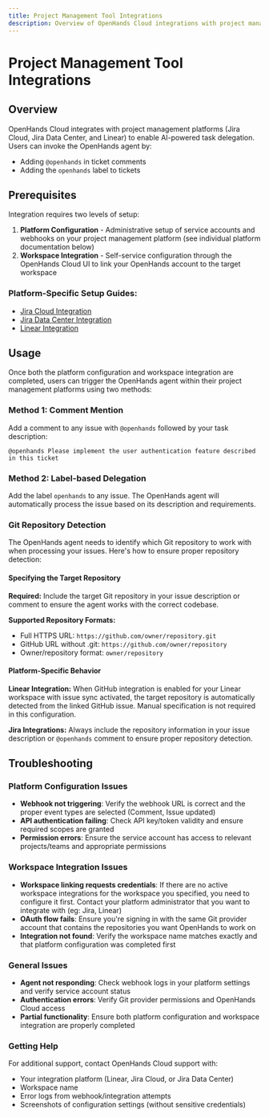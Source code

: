 ```yaml
---
title: Project Management Tool Integrations
description: Overview of OpenHands Cloud integrations with project management platforms including Jira Cloud, Jira Data Center, and Linear. Learn about setup requirements, usage methods, and troubleshooting.
---
```


# Project Management Tool Integrations

## Overview

OpenHands Cloud integrates with project management platforms (Jira Cloud, Jira Data Center, and Linear) to enable AI-powered task delegation. Users can invoke the OpenHands agent by:
- Adding `@openhands` in ticket comments
- Adding the `openhands` label to tickets

## Prerequisites

Integration requires two levels of setup:
1. **Platform Configuration** - Administrative setup of service accounts and webhooks on your project management platform (see individual platform documentation below)
2. **Workspace Integration** - Self-service configuration through the OpenHands Cloud UI to link your OpenHands account to the target workspace

### Platform-Specific Setup Guides:
- [Jira Cloud Integration](./jira-integration.md)
- [Jira Data Center Integration](./jira-dc-integration.md)
- [Linear Integration](./linear-integration.md)

## Usage

Once both the platform configuration and workspace integration are completed, users can trigger the OpenHands agent within their project management platforms using two methods:

### Method 1: Comment Mention
Add a comment to any issue with `@openhands` followed by your task description:
```
@openhands Please implement the user authentication feature described in this ticket
```

### Method 2: Label-based Delegation
Add the label `openhands` to any issue. The OpenHands agent will automatically process the issue based on its description and requirements.

### Git Repository Detection

The OpenHands agent needs to identify which Git repository to work with when processing your issues. Here's how to ensure proper repository detection:

#### Specifying the Target Repository

**Required:** Include the target Git repository in your issue description or comment to ensure the agent works with the correct codebase.

**Supported Repository Formats:**
- Full HTTPS URL: `https://github.com/owner/repository.git`
- GitHub URL without .git: `https://github.com/owner/repository`
- Owner/repository format: `owner/repository`

#### Platform-Specific Behavior

**Linear Integration:** When GitHub integration is enabled for your Linear workspace with issue sync activated, the target repository is automatically detected from the linked GitHub issue. Manual specification is not required in this configuration.

**Jira Integrations:** Always include the repository information in your issue description or `@openhands` comment to ensure proper repository detection.

## Troubleshooting

### Platform Configuration Issues
- **Webhook not triggering**: Verify the webhook URL is correct and the proper event types are selected (Comment, Issue updated)
- **API authentication failing**: Check API key/token validity and ensure required scopes are granted
- **Permission errors**: Ensure the service account has access to relevant projects/teams and appropriate permissions

### Workspace Integration Issues
- **Workspace linking requests credentials**: If there are no active workspace integrations for the workspace you specified, you need to configure it first. Contact your platform administrator that you want to integrate with (eg: Jira, Linear)
- **OAuth flow fails**: Ensure you're signing in with the same Git provider account that contains the repositories you want OpenHands to work on
- **Integration not found**: Verify the workspace name matches exactly and that platform configuration was completed first

### General Issues
- **Agent not responding**: Check webhook logs in your platform settings and verify service account status
- **Authentication errors**: Verify Git provider permissions and OpenHands Cloud access
- **Partial functionality**: Ensure both platform configuration and workspace integration are properly completed

### Getting Help
For additional support, contact OpenHands Cloud support with:
- Your integration platform (Linear, Jira Cloud, or Jira Data Center)
- Workspace name
- Error logs from webhook/integration attempts
- Screenshots of configuration settings (without sensitive credentials)
